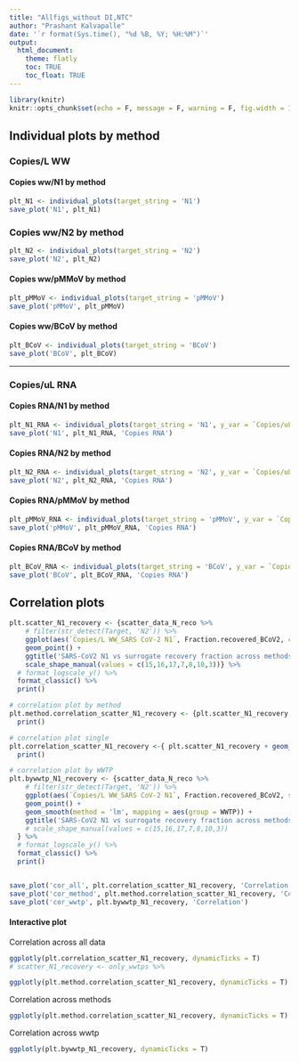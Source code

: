 ```yaml
---
title: "Allfigs_without DI,NTC"
author: "Prashant Kalvapalle"
date: '`r format(Sys.time(), "%d %B, %Y; %H:%M")`'
output: 
  html_document:
    theme: flatly
    toc: TRUE
    toc_float: TRUE
---
```



```r
library(knitr)
knitr::opts_chunk$set(echo = F, message = F, warning = F, fig.width = 12, fig.height = 4)

```

## Individual plots by method 

### Copies/L WW 

#### Copies ww/N1 by method
```r
plt_N1 <- individual_plots(target_string = 'N1')
save_plot('N1', plt_N1)
```
### Copies ww/N2 by method
```r
plt_N2 <- individual_plots(target_string = 'N2')
save_plot('N2', plt_N2)
```

#### Copies ww/pMMoV by method
```r
plt_pMMoV <- individual_plots(target_string = 'pMMoV')
save_plot('pMMoV', plt_pMMoV)
```

#### Copies ww/BCoV by method
```r
plt_BCoV <- individual_plots(target_string = 'BCoV')
save_plot('BCoV', plt_BCoV)
```

--------------------------------------------------------------------------------------
### Copies/uL RNA

#### Copies RNA/N1 by method
```r
plt_N1_RNA <- individual_plots(target_string = 'N1', y_var = `Copies/uL RNA`)
save_plot('N1', plt_N1_RNA, 'Copies RNA')
```

#### Copies RNA/N2 by method
```r
plt_N2_RNA <- individual_plots(target_string = 'N2', y_var = `Copies/uL RNA`)
save_plot('N2', plt_N2_RNA, 'Copies RNA')
```


#### Copies RNA/pMMoV by method
```r
plt_pMMoV_RNA <- individual_plots(target_string = 'pMMoV', y_var = `Copies/uL RNA`)
save_plot('pMMoV', plt_pMMoV_RNA, 'Copies RNA')
```


#### Copies RNA/BCoV by method
```r
plt_BCoV_RNA <- individual_plots(target_string = 'BCoV', y_var = `Copies/uL RNA`)
save_plot('BCoV', plt_BCoV_RNA, 'Copies RNA')
```

## Correlation plots

```r

plt.scatter_N1_recovery <- {scatter_data_N_reco %>% 
    # filter(str_detect(Target, 'N2')) %>% 
    ggplot(aes(`Copies/L WW_SARS CoV-2 N1`, Fraction.recovered_BCoV2, colour = `Concentration method`,  shape = WWTP)) + 
    geom_point() +
    ggtitle('SARS-CoV2 N1 vs surrogate recovery fraction across methods') + 
    scale_shape_manual(values = c(15,16,17,7,8,10,3))} %>% 
  # format_logscale_y() %>%
  format_classic() %>% 
  print()

# correlation plot by method
plt.method.correlation_scatter_N1_recovery <- {plt.scatter_N1_recovery + geom_smooth(method = 'lm', mapping = aes(group = `Concentration method`))} %>% 
  print()

# correlation plot single
plt.correlation_scatter_N1_recovery <-{ plt.scatter_N1_recovery + geom_smooth(method = 'lm', mapping = aes(group = NA))} %>% 
  print()

# correlation plot by WWTP
plt.bywwtp_N1_recovery <- {scatter_data_N_reco %>% 
    # filter(str_detect(Target, 'N2')) %>% 
    ggplot(aes(`Copies/L WW_SARS CoV-2 N1`, Fraction.recovered_BCoV2, shape = `Concentration method`,  colour = WWTP)) + 
    geom_point() +
    geom_smooth(method = 'lm', mapping = aes(group = WWTP)) +
    ggtitle('SARS-CoV2 N1 vs surrogate recovery fraction across methods') #+ 
    # scale_shape_manual(values = c(15,16,17,7,8,10,3))
  } %>%
  # format_logscale_y() %>%
  format_classic() %>% 
  print()


save_plot('cor_all', plt.correlation_scatter_N1_recovery, 'Correlation')
save_plot('cor_method', plt.method.correlation_scatter_N1_recovery, 'Correlation')
save_plot('cor_wwtp', plt.bywwtp_N1_recovery, 'Correlation')

```

#### Interactive plot

Correlation across all data
```r
ggplotly(plt.correlation_scatter_N1_recovery, dynamicTicks = T)
# scatter_N1_recovery <- only_wwtps %>% 

ggplotly(plt.method.correlation_scatter_N1_recovery, dynamicTicks = T)


```

Correlation across methods
```r
ggplotly(plt.method.correlation_scatter_N1_recovery, dynamicTicks = T)

```

Correlation across wwtp
```r
ggplotly(plt.bywwtp_N1_recovery, dynamicTicks = T)

```

